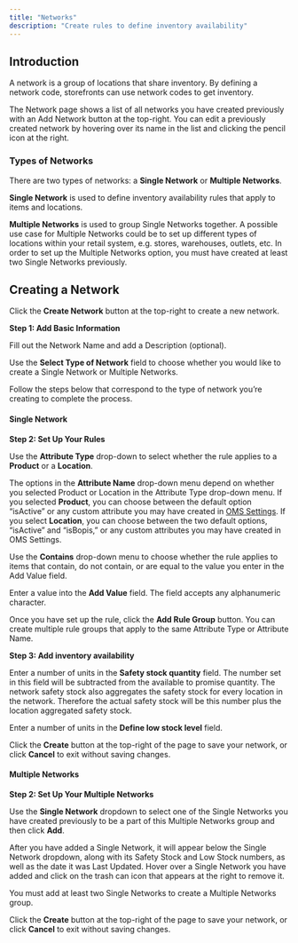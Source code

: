 ```yaml
---
title: "Networks"
description: "Create rules to define inventory availability"
---
```


## Introduction

A network is a group of locations that share inventory. By defining a network code, storefronts can use network codes to get inventory.

The Network page shows a list of all networks you have created previously with an Add Network button at the top-right. You can edit a previously created network by hovering over its name in the list and clicking the pencil icon at the right.

### Types of Networks

There are two types of networks: a **Single Network** or **Multiple Networks**.

**Single Network** is used to define inventory availability rules that apply to items and locations.

**Multiple Networks** is used to group Single Networks together. A possible use case for Multiple Networks could be to set up different types of locations within your retail system, e.g. stores, warehouses, outlets, etc. In order to set up the Multiple Networks option, you must have created at least two Single Networks previously.

## Creating a Network

Click the **Create Network** button at the top-right to create a new network.

**Step 1: Add Basic Information**

Fill out the Network Name and add a Description (optional).

Use the **Select Type of Network** field to choose whether you would like to create a Single Network or Multiple Networks.

Follow the steps below that correspond to the type of network you’re creating to complete the process.

#### Single Network

**Step 2: Set Up Your Rules**

Use the **Attribute Type** drop-down to select whether the rule applies to a **Product** or a **Location**.

The options in the **Attribute Name** drop-down menu depend on whether you selected Product or Location in the Attribute Type drop-down menu. If you selected **Product**, you can choose between the default option “isActive” or any custom attribute you may have created in [OMS Settings](/docs/orders-settings). If you select **Location**, you can choose between the two default options, “isActive” and “isBopis,” or any custom attributes you may have created in OMS Settings.

Use the **Contains** drop-down menu to choose whether the rule applies to items that contain, do not contain, or are equal to the value you enter in the Add Value field.

Enter a value into the **Add Value** field. The field accepts any alphanumeric character.

Once you have set up the rule, click the **Add Rule Group** button. You can create multiple rule groups that apply to the same Attribute Type or Attribute Name.

**Step 3: Add inventory availability**

Enter a number of units in the **Safety stock quantity** field. The number set in this field will be subtracted from the available to promise quantity. The network safety stock also aggregates the safety stock for every location in the network. Therefore the actual safety stock will be this number plus the location aggregated safety stock.

Enter a number of units in the **Define low stock level** field.

Click the **Create** button at the top-right of the page to save your network, or click **Cancel** to exit without saving changes.

#### Multiple Networks

**Step 2: Set Up Your Multiple Networks**

Use the **Single Network** dropdown to select one of the Single Networks you have created previously to be a part of this Multiple Networks group and then click **Add**.

After you have added a Single Network, it will appear below the Single Network dropdown, along with its Safety Stock and Low Stock numbers, as well as the date it was Last Updated. Hover over a Single Network you have added and click on the trash can icon that appears at the right to remove it.

You must add at least two Single Networks to create a Multiple Networks group.

Click the **Create** button at the top-right of the page to save your network, or click **Cancel** to exit without saving changes.